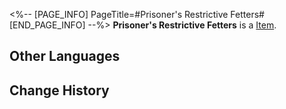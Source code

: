 <%-- [PAGE_INFO]
PageTitle=#Prisoner's Restrictive Fetters#
[END_PAGE_INFO] --%>
{{Item Infobox
|id          = 31164
|image       = Item Prisoner's Restrictive Fetters.png
|type        = 
|invCategory = Relics
|rarity      = 2
|effect      = 
|description = Metal shackles that bind the feet of the beasts, imprisoning evils and preventing them from escaping and wrecking havoc.
|source1     = [[Cavern of Corrosion: Fyxestroll Garden]]
}}
'''Prisoner's Restrictive Fetters''' is a [[Item]].

==Other Languages==
{{Other Languages
|en   = Prisoner's Restrictive Fetters
|zhs  = 系囚的绝足锁桎
|zht  = 繫囚的絕足鎖桎
|ja   = 囚人の歩みを阻む足枷
|ko   = 죄수의 결박 족쇄
|es   = Grilletes de detención del prisionero
|fr   = Entraves de prisonnier
|ru   = Ножные оковы пленника
|th   = Prisoner's Restrictive Fetters
|vi   = Gông Cùm Tù Nhân
|de   = Bindungsfesseln der Gefangenen
|id   = Prisoner's Restrictive Fetters
|pt   = Grilhões Restritivos do Prisioneiro
}}

==Change History==
{{Change History|1.5}}